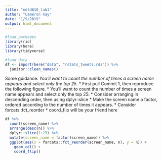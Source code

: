 ```yaml
---
title: "edld610_lab1"
author: "Cameron Kay"
date: "1/9/2019"
output: html_document
---
```


```r
#load packages
library(rio)
library(here)
library(tidyverse)

#load data
df <- import(here("data", "rstats_tweets.rds")) %>%
  janitor::clean_names()
```

Some guidance: *You’ll want to count the number of times a screen name appears and select only the top 25*. 
  * First pull Commit 1, then reproduce the following figure.
  * You’ll want to count the number of times a screen name appears and select only the top 25.
  * Consider arranging in descending order, then using  dplyr::slice
  * Make the screen name a factor, ordered according to the number of times it appears.
  * Consider forcats::fct_reorder
  * coord_flip will be your friend here

```r

df %>%
  count(screen_name) %>%
  arrange(desc(n)) %>%
  dplyr::slice(1:25) %>%
  mutate(screen_name = factor(screen_name)) %>%
  ggplot(aes(x = forcats::fct_reorder(screen_name, n), y = n)) +
    geom_col() +
    coord_flip()


```


